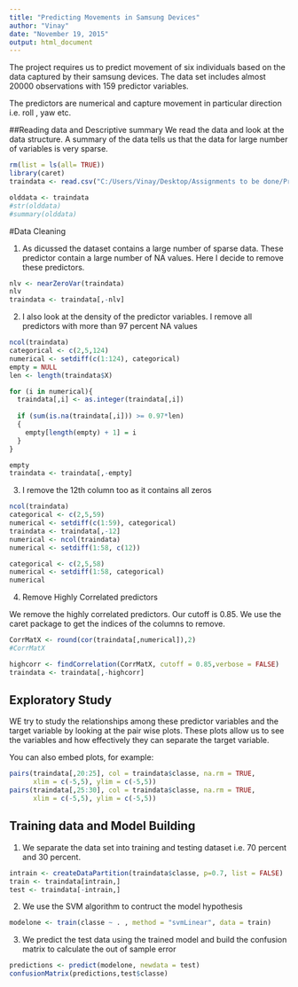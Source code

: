 ```yaml
---
title: "Predicting Movements in Samsung Devices"
author: "Vinay"
date: "November 19, 2015"
output: html_document
---
```


The project requires us to predict movement of six individuals based on the data captured by their samsung devices. The data set includes almost 20000 observations with 159 predictor variables.

The predictors are numerical and capture movement in particular direction i.e. roll , yaw etc.

##Reading data and Descriptive summary
We read the data and look at the data structure. A summary of the data tells us that the data for large number of variables is very sparse.


```r
rm(list = ls(all= TRUE))
library(caret)
traindata <- read.csv("C:/Users/Vinay/Desktop/Assignments to be done/Practical Machine learning/pml-training.csv", sep = ",", header = TRUE)

olddata <- traindata
#str(olddata)
#summary(olddata)
```


#Data Cleaning

1. As dicussed the dataset contains a large number of sparse data. These predictor contain a large number of NA values. Here I decide to remove these predictors.

```r
nlv <- nearZeroVar(traindata)
nlv
traindata <- traindata[,-nlv]
```

2. I also look at the density of the predictor variables. I remove all predictors with more than 97 percent NA values

```r
ncol(traindata)
categorical <- c(2,5,124)
numerical <- setdiff(c(1:124), categorical)
empty = NULL
len <- length(traindata$X)

for (i in numerical){
  traindata[,i] <- as.integer(traindata[,i])
  
  if (sum(is.na(traindata[,i])) >= 0.97*len)
  {
    empty[length(empty) + 1] = i
  }
}

empty
traindata <- traindata[,-empty]
```

3. I remove the 12th column too as it contains all zeros

```r
ncol(traindata)
categorical <- c(2,5,59)
numerical <- setdiff(c(1:59), categorical)
traindata <- traindata[,-12]
numerical <- ncol(traindata)
numerical <- setdiff(1:58, c(12))

categorical <- c(2,5,58)
numerical <- setdiff(1:58, categorical)
numerical
```

4. Remove Highly Correlated predictors

We remove the highly correlated predictors. Our cutoff is 0.85. We use the caret package to get the indices of the columns to remove.

```r
CorrMatX <- round(cor(traindata[,numerical]),2)
#CorrMatX

highcorr <- findCorrelation(CorrMatX, cutoff = 0.85,verbose = FALSE)
traindata <- traindata[,-highcorr]
```

## Exploratory Study
WE try to study the relationships among these predictor variables and the target variable by looking at the pair wise plots. These plots allow us to see the variables and how effectively they can separate the target variable.


You can also embed plots, for example:

```r
pairs(traindata[,20:25], col = traindata$classe, na.rm = TRUE,
      xlim = c(-5,5), ylim = c(-5,5))
pairs(traindata[,25:30], col = traindata$classe, na.rm = TRUE,
      xlim = c(-5,5), ylim = c(-5,5))
```

## Training data and Model Building

1. We separate the data set  into training and testing dataset i.e. 70 percent and 30 percent.

```r
intrain <- createDataPartition(traindata$classe, p=0.7, list = FALSE)
train <- traindata[intrain,]
test <- traindata[-intrain,]
```

2. We use the SVM algorithm to contruct the model hypothesis

```r
modelone <- train(classe ~ . , method = "svmLinear", data = train)
```

3. We predict the test data using the trained model and build the confusion matrix to calculate the out of sample error

```r
predictions <- predict(modelone, newdata = test)
confusionMatrix(predictions,test$classe)
```
